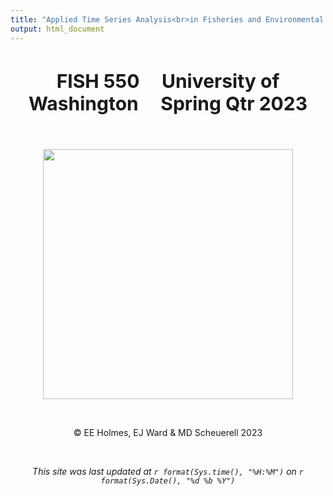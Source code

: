 ```yaml
---
title: "Applied Time Series Analysis<br>in Fisheries and Environmental Science"
output: html_document
---
```


<style>
h1 {
  font-size: 34px;
  text-align: center;
}

h1.title {
  font-size: 50px;
  text-align: center;
}

h2 {
  font-size: 30px;
  text-align: center;
}

h3 {
  font-size: 24px;
  text-align: center;
}
</style>


<h2>FISH 550 &nbsp; &nbsp; University of Washington &nbsp; &nbsp; Spring Qtr 2023</h2>

<br>


<p align="center">
    <img width="400" height="400" src="atsa-logo.png">
</p>

<br>

<center>&copy; EE Holmes, EJ Ward & MD Scheuerell 2023</center>

<br>

<center>*This site was last updated at `r format(Sys.time(), "%H:%M")` on `r format(Sys.Date(), "%d %b %Y")`*</center>
